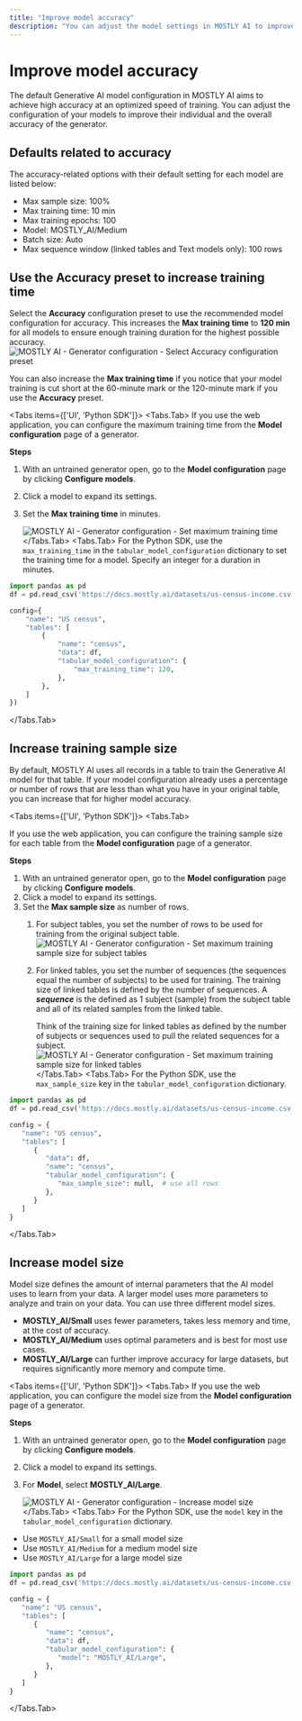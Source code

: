 ```yaml
---
title: "Improve model accuracy"
description: "You can adjust the model settings in MOSTLY AI to improve the accuracy of your tabular AI models."
---
```



# Improve model accuracy

The default Generative AI model configuration in MOSTLY AI aims to achieve high accuracy at an optimized speed of training. You can adjust the configuration of your models to improve their individual and the overall accuracy of the generator.

## Defaults related to accuracy

The accuracy-related options with their default setting for each model are listed below:

* Max sample size: 100%
* Max training time: 10 min
* Max training epochs: 100
* Model: MOSTLY_AI/Medium
* Batch size: Auto
* Max sequence window (linked tables and Text models only): 100 rows

## Use the **Accuracy** preset to increase training time

Select the **Accuracy** configuration preset to use the recommended model configuration for accuracy. This increases the **Max training time** to **120 min** for all models to ensure enough training duration for the highest possible accuracy.
<Image
   src="/docimages/generators/improve-model-accuracy/model-configuration-00-select-accuracy-preset.webp"
   alt="MOSTLY AI - Generator configuration - Select Accuracy configuration preset"
   width={900}
   height={300}
/>

You can also increase the **Max training time** if you notice that your model training is cut short at the 60-minute mark or the 120-minute mark if you use the **Accuracy** preset.

<Tabs items={['UI', 'Python SDK']}>
<Tabs.Tab>
If you use the web application, you can configure the maximum training time from the **Model configuration** page of a generator.

**Steps**

1. With an untrained generator open, go to the **Model configuration** page by clicking **Configure models**.
2. Click a model to expand its settings.
3. Set the **Max training time** in minutes.

    <Image
        src="/docimages/generators/improve-model-accuracy/model-configuration-02-set-max-training-time.webp"
        alt="MOSTLY AI - Generator configuration - Set maximum training time"
        width={900}
        height={300}
    />
</Tabs.Tab>
<Tabs.Tab>
For the Python SDK, use the `max_training_time` in the `tabular_model_configuration` dictionary to set the training time for a model. Specify an integer for a duration in minutes.

```python filename="python" copy {11}
import pandas as pd
df = pd.read_csv('https://docs.mostly.ai/datasets/us-census-income.csv.gz')

config={
    "name": "US census",
    "tables": [
        {
            "name": "census",
            "data": df,
            "tabular_model_configuration": {
                "max_training_time": 120,
            },
        },
    ]
})
```
</Tabs.Tab>
</Tabs>

## Increase training sample size

By default, MOSTLY AI uses all records in a table to train the Generative AI model for that table. If your model configuration already uses a percentage or number of rows that are less than what you have in your original table, you can increase that for higher model accuracy.

<Tabs items={['UI', 'Python SDK']}>
<Tabs.Tab>

If you use the web application, you can configure the training sample size for each table from the **Model configuration** page of a generator.

**Steps**

1. With an untrained generator open, go to the **Model configuration** page by clicking **Configure models**.
2. Click a model to expand its settings.
3. Set the **Max sample size** as number of rows.
    1. For subject tables, you set the number of rows to be used for training from the original subject table.
        <Image
            src="/docimages/generators/improve-model-accuracy/model-configuration-01-set-max-sample-size-subjects.webp"
            alt="MOSTLY AI - Generator configuration - Set maximum training sample size for subject tables"
            width={900}
            height={300}
        />
    2. For linked tables, you set the number of sequences (the sequences equal the number of subjects) to be used for training.
        <Callout>
        The training size of linked tables is defined by the number of sequences. A _**sequence**_ is the defined as 1 subject (sample) from the subject table and all of its related samples from the linked table.

        Think of the training size for linked tables as defined by the number of subjects or sequences used to pull the related sequences for a subject.
        </Callout>
        <Image
            src="/docimages/generators/improve-model-accuracy/model-configuration-01.01-set-max-sample-size-linked.webp"
            alt="MOSTLY AI - Generator configuration - Set maximum training sample size for linked tables"
            width={900}
            height={300}
        />
</Tabs.Tab>
<Tabs.Tab>
For the Python SDK, use the `max_sample_size` key in the `tabular_model_configuration` dictionary.

```python filename="python" copy {11}
import pandas as pd
df = pd.read_csv('https://docs.mostly.ai/datasets/us-census-income.csv.gz')

config = {
   "name": "US census",
   "tables": [
      {
         "data": df,
         "name": "census",
         "tabular_model_configuration": {
            "max_sample_size": null,  # use all rows
         },
      }
   ]
}
```
</Tabs.Tab>
</Tabs>

## Increase model size

Model size defines the amount of internal parameters that the AI model uses to learn from your data. A larger model uses more parameters to analyze and train on your data. You can use three different model sizes.

* **MOSTLY_AI/Small** uses fewer parameters, takes less memory and time, at the cost of accuracy.
* **MOSTLY_AI/Medium** uses optimal parameters and is best for most use cases.
* **MOSTLY_AI/Large** can further improve accuracy for large datasets, but requires significantly more memory and compute time.

<Tabs items={['UI', 'Python SDK']}>
<Tabs.Tab>
If you use the web application, you can configure the model size from the **Model configuration** page of a generator.

**Steps**

1. With an untrained generator open, go to the **Model configuration** page by clicking **Configure models**.
2. Click a model to expand its settings.
3. For **Model**, select **MOSTLY_AI/Large**.

    <Image
        src="/docimages/generators/improve-model-accuracy/model-configuration-03-increase-model-size.webp"
        alt="MOSTLY AI - Generator configuration - Increase model size"
        width={900}
        height={300}
    />
</Tabs.Tab>
<Tabs.Tab>
For the Python SDK, use the `model` key in the `tabular_model_configuration` dictionary.

* Use `MOSTLY_AI/Small` for a small model size
* Use `MOSTLY_AI/Medium` for a medium model size
* Use `MOSTLY_AI/Large` for a large model size

```python filename="python" copy {11}
import pandas as pd
df = pd.read_csv('https://docs.mostly.ai/datasets/us-census-income.csv.gz')

config = {
   "name": "US census",
   "tables": [
      {
         "name": "census",
         "data": df,
         "tabular_model_configuration": {
            "model": "MOSTLY_AI/Large",
         },
      }
   ]
}
```
</Tabs.Tab>
</Tabs>
